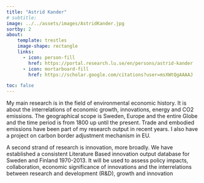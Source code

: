 ```yaml
---
title: "Astrid Kander"
# subtitle:
image: ../../assets/images/AstridKander.jpg
sortby: 2
about:
    template: trestles
    image-shape: rectangle
    links:
      - icon: person-fill
        href: https://portal.research.lu.se/en/persons/astrid-kander
      - icon: mortarboard-fill
        href: https://scholar.google.com/citations?user=msXWtQgAAAAJ

toc: false
---
```


My main research is in the field of environmental economic history. It is about the interrelations of economic growth, innovations, energy and CO2 emissions. The geographical scope is Sweden, Europe and the entire Globe and the time period is from 1800 up until the present. Trade and embodied emissions have been part of my research output in recent years. I also have a project on carbon border adjustment mechanism in EU.

A second strand of research is innovation, more broadly. We have established a consistent Literature Based innovation output database for Sweden and Finland 1970-2013. It will be used to assess policy impacts, collaboration, economic significance of innovations and the interrelations between research and development (R&D), growth and innovation

